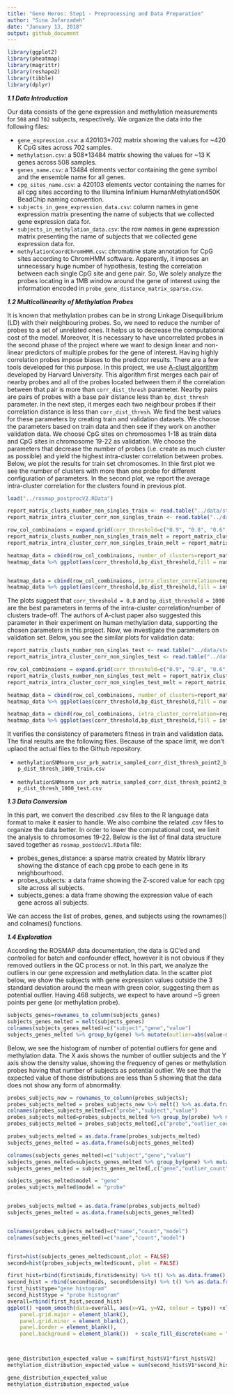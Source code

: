 ```yaml
---
title: "Gene Heros: Step1 - Preprocessing and Data Preparation"
author: "Sina Jafarzadeh"
date: "January 13, 2018"
output: github_document
---
```

```r
library(ggplot2)
library(pheatmap)
library(magrittr)
library(reshape2)
library(tibble)
library(dplyr)
```

***1.1 Data Introduction***

Our data consists of the gene expression and methylation measurements for `508` and `702` subjects, respectively. We organize the data into the following files:

  * `gene_expression.csv`: a 420103*702 matrix showing the values for ~420 K CpG sites across 702 samples.
  * `methylation.csv`: a 508*13484 matrix showing the values for ~13 K genes across 508 samples.
  * `genes_name.csv`: a 13484 elements vector containing the gene symbol and the ensemble name for all genes.
  * `cpg_sites_name.csv`: a 420103 elements vector containing the names for all cpg sites according to the Illumina Infinium HumanMethylation450K BeadChip naming convention.
  * `subjects_in_gene_expression_data.csv`: column names in gene expression matrix presenting the name of subjects that we collected gene expression data for.
  * `subjects_in_methylation_data.csv`: the row names in gene expression matrix presenting the name of subjects that we collected gene expression data for.
  * `methylationCoordChromHMM.csv`: chromatine state annotation for CpG sites according to ChromHMM software.
Apparently, it imposes an unnecessary huge number of hypothesis, testing the correlation between each single CpG site and gene pair. So, We solely analyze the probes locating in a 1MB window around the gene of interest using the information encoded in `probe_gene_distance_matrix_sparse.csv`.

***1.2 Multicollinearity of Methylation Probes***

It is known that methylation probes can be in strong Linkage Disequilibrium (LD) with their neighbouring probes. So, we need to reduce the number of probes to a set of unrelated ones. It helps us to decrease the computational cost of the model. Moreover, It is necessary to have uncorrelated probes in the second phase of the project where we want to design linear and non-linear predictors of multiple probes for the gene of interest. Having highly correlation probes impose biases to the predictor results. There are a few tools developed for this purpose. In this project, we use [A-clust algorithm](https://academic.oup.com/bioinformatics/article/29/22/2884/314757) developed by Harvard University. This algorithm first merges each pair of nearby probes and all of the probes located between them if the correlation between that pair is more than `corr_dist_thresh` parameter. Nearby pairs are pairs of probes with a base pair distance less than `bp_dist_thresh` parameter. In the next step, it merges each two neighbour probes if their correlation distance is less than `corr_dist_thresh`. We find the best values for these parameters by creating train and validation datasets. We choose the parameters based on train data and then see if they work on another validation data. We choose CpG sites on chromosomes 1-18 as train data and CpG sites in chromosome 19-22 as validation.
We choose the parameters that decrease the number of probes (i.e. create as much cluster as possible) and yield the highest intra-cluster correlation between probes. Below, we plot the results for train set chromosomes. In thie first plot we see the number of clusters with more than one probe for different configuration of parameters. In the second plot, we report the average intra-cluster  correlation for the clusters found in previous plot.

``` r
load("../rosmap_postprocV2.RData")

report_matrix_clusts_number_non_singles_train <- read.table("../data/step1/a-clustering/report_matrix_clusts_number_non_singles_train.csv", header=FALSE, sep=",")
report_matrix_intra_cluster_corr_non_singles_train <- read.table("../data/step1/a-clustering/report_matrix_corrs_non_singles_train.csv", header=FALSE, sep=",")

row_col_combinaions = expand.grid(corr_threshold=c("0.9", "0.8", "0.6", "0.2"), bp_dist_threshold=c("500","1000","2000","4000"))
report_matrix_clusts_number_non_singles_train_melt = report_matrix_clusts_number_non_singles_train %>% melt()
report_matrix_intra_cluster_corr_non_singles_train_melt = report_matrix_intra_cluster_corr_non_singles_train %>%  melt()

heatmap_data = cbind(row_col_combinaions, number_of_clusters=report_matrix_clusts_number_non_singles_train_melt$value)
heatmap_data %>% ggplot(aes(corr_threshold,bp_dist_threshold,fill = number_of_clusters)) + geom_tile() + scale_fill_gradient("Number of non-singleton clusters",low = 'blue',high = 'red') +xlab('Correlation threshold')+ylab('BP distance threshold') 


heatmap_data = cbind(row_col_combinaions, intra_cluster_correlation=report_matrix_intra_cluster_corr_non_singles_train_melt$value)
heatmap_data %>% ggplot(aes(corr_threshold,bp_dist_threshold,fill = intra_cluster_correlation)) + geom_tile() + scale_fill_gradient("Average intra-cluser correlation",low = 'blue',high = 'red') +xlab('Correlation threshold')+ylab('BP distance threshold') 

```
The plots suggest that `corr_threshold = 0.8` and `bp_dist_threshold = 1000` are the best parameters in terms of the intra-cluster correlation/number of clusters trade-off. The authors of A-clust paper also suggested this parameter in their experiment on human methylation data, supporting the chosen parameters in this project.
Now, we investigate the parameters on validation set. Below, you see the similar plots for validation data:

```r
report_matrix_clusts_number_non_singles_test <- read.table("../data/step1/a-clustering/report_matrix_clusts_number_non_singles_test.csv", header=FALSE, sep=",")
report_matrix_intra_cluster_corr_non_singles_test <- read.table("../data/step1/a-clustering/report_matrix_corrs_non_singles_test.csv", header=FALSE, sep=",")

row_col_combinaions = expand.grid(corr_threshold=c("0.9", "0.8", "0.6", "0.2"), bp_dist_threshold=c("500","1000","2000","4000"))
report_matrix_clusts_number_non_singles_test_melt = report_matrix_clusts_number_non_singles_test %>% melt()
report_matrix_intra_cluster_corr_non_singles_test_melt = report_matrix_intra_cluster_corr_non_singles_test %>%  melt()

heatmap_data = cbind(row_col_combinaions, number_of_clusters=report_matrix_clusts_number_non_singles_test_melt$value)
heatmap_data %>% ggplot(aes(corr_threshold,bp_dist_threshold,fill = number_of_clusters)) + geom_tile() + scale_fill_gradient("Number of non-singleton clusters",low = 'blue',high = 'red') +xlab('Correlation threshold')+ylab('BP distance threshold') 

heatmap_data = cbind(row_col_combinaions, intra_cluster_correlation=report_matrix_intra_cluster_corr_non_singles_test_melt$value)
heatmap_data %>% ggplot(aes(corr_threshold,bp_dist_threshold,fill = intra_cluster_correlation)) + geom_tile() + scale_fill_gradient("Average intra-cluser correlation",low = 'blue',high = 'red') +xlab('Correlation threshold')+ylab('BP distance threshold') 
```

It verifies the consistency of parameters fitness in train and validation data. The final results are the following files. Because of the space limit, we don't uplaod the actual files to the Github repository. 

  - `methylationSNMnorm_usr_prb_matrix_sampled_corr_dist_thresh_point2_bp_dist_thresh_1000_train.csv`   
  
  - `methylationSNMnorm_usr_prb_matrix_sampled_corr_dist_thresh_point2_bp_dist_thresh_1000_test.csv`

***1.3 Data Conversion***

In this part, we convert the described .csv files to the R language data format to make it easier to handle. We also combine the related .csv files to organize the data better. In order to lower the computational cost, we limit the analysis to chromosomes 19-22. Below is the list of final data structure saved together as `rosmap_postdocV1.RData` file:

  - probes_genes_distance: a sparse matrix created by Matrix library showing the distance of each cpg probe to each gene in its neighbourhood.
  - probes_subjects: a data frame showing the Z-scored value for each cpg site across all subjects.
  - subjects_genes: a data frame showing the expression value of each gene across all subjects.

We can access the list of probes, genes, and subjects using the rownames() and colnames() functions.


***1.4 Exploration***

According the ROSMAP data documentation, the data is QC'ed and controlled for batch and confounder effect, however it is not obvious if they removed outliers in the QC process or not. In this part, we analyze the outliers in our gene expression and methylation data. In the scatter plot below, we show the subjects with gene expression values outside the 3 standard deviation around the mean with green color, suggesting them as potential outlier. Having 468 subjects, we expect to have around ~5 green points per gene (or methylation probe).


```R
subjects_genes=rownames_to_column(subjects_genes)
subjects_genes_melted = melt(subjects_genes)
colnames(subjects_genes_melted)=c("subject","gene","value")
subjects_genes_melted %>% group_by(gene) %>% mutate(outlier=abs(value-mean(value))>(3*sd(value))) %>% ggplot() +  geom_point(aes(x=gene,y=value, colour=outlier)) + theme_bw() +theme_minimal()
```

Below, we see the histogram of number of potential outliers for gene and methylation data. The X axis shows the number of outlier subjects and the Y axis show the density value, showing the frequency of genes or methylation probes having that number of subjects as potential outlier. We see that the expected value of those distributions are less than 5 showing that the data does not show any form of abnormality.

```r
probes_subjects_new = rownames_to_column(probes_subjects);
probes_subjects_melted = probes_subjects_new %>% melt() %>% as.data.frame()
colnames(probes_subjects_melted)=c("probe","subject","value")
probes_subjects_melted=probes_subjects_melted %>% group_by(probe) %>% mutate(outlier_count=length(which(abs(value-mean(value))>3*sd(value))))
probes_subjects_melted = probes_subjects_melted[,c("probe","outlier_count")] %>% unique() 

probes_subjects_melted = as.data.frame(probes_subjects_melted)
subjects_genes_melted = as.data.frame(subjects_genes_melted)

colnames(subjects_genes_melted)=c("subject","gene","value")
subjects_genes_melted=subjects_genes_melted %>% group_by(gene) %>% mutate(outlier_count=length(which(abs(value-mean(value))>3*sd(value))))
subjects_genes_melted = subjects_genes_melted[,c("gene","outlier_count")] %>% unique() 

subjects_genes_melted$model = "gene"
probes_subjects_melted$model = "probe"


probes_subjects_melted = as.data.frame(probes_subjects_melted)
subjects_genes_melted = as.data.frame(subjects_genes_melted)


colnames(probes_subjects_melted)=c("name","count","model")
colnames(subjects_genes_melted)=c("name","count","model")


first=hist(subjects_genes_melted$count,plot = FALSE)
second=hist(probes_subjects_melted$count, plot = FALSE)

first_hist=rbind(first$mids,first$density) %>% t() %>% as.data.frame()
second_hist = rbind(second$mids, second$density) %>% t() %>% as.data.frame()
first_hist$type="gene histogram"
second_hist$type = "probe histogram"
overall=rbind(first_hist,second_hist)
ggplot() +geom_smooth(data=overall, aes(x=V1, y=V2, colour = type)) +xlab("Number of Outlier Subjects") +ylab("Density") + theme_bw() + theme(axis.line = element_line(colour = "black"),
    panel.grid.major = element_blank(),
    panel.grid.minor = element_blank(),
    panel.border = element_blank(),
    panel.background = element_blank())  + scale_fill_discrete(name = "New Legend Title")



gene_distribution_expected_value = sum(first_hist$V1*first_hist$V2)
methylation_distribution_expected_value = sum(second_hist$V1*second_hist$V2)

gene_distribution_expected_value
methylation_distribution_expected_value
```



